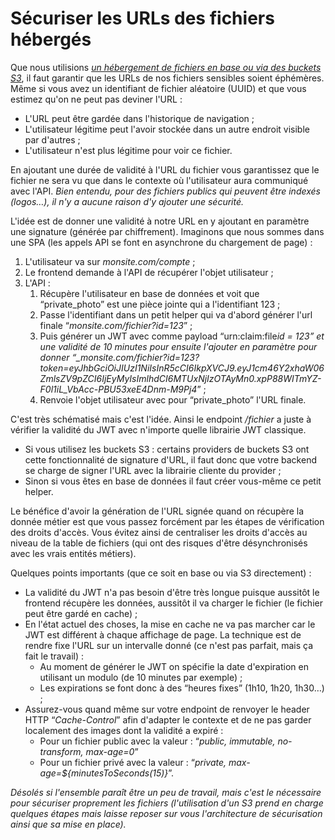 # Sécuriser les URLs des fichiers hébergés

Que nous utilisions [_un hébergement de fichiers en base ou via des buckets S3_](#stockage-de-fichiers-au-revoir-buckets-s3), il faut garantir que les URLs de nos fichiers sensibles soient éphémères. Même si vous avez un identifiant de fichier aléatoire (UUID) et que vous estimez qu'on ne peut pas deviner l'URL :

- L'URL peut être gardée dans l'historique de navigation ;
- L'utilisateur légitime peut l'avoir stockée dans un autre endroit visible par d'autres ;
- L'utilisateur n'est plus légitime pour voir ce fichier.

En ajoutant une durée de validité à l'URL du fichier vous garantissez que le fichier ne sera vu que dans le contexte où l'utilisateur aura communiqué avec l'API. _Bien entendu, pour des fichiers publics qui peuvent être indexés (logos…), il n'y a aucune raison d'y ajouter une sécurité._

L'idée est de donner une validité à notre URL en y ajoutant en paramètre une signature (générée par chiffrement). Imaginons que nous sommes dans une SPA (les appels API se font en asynchrone du chargement de page) :

1.  L'utilisateur va sur _monsite.com/compte_ ;
2.  Le frontend demande à l'API de récupérer l'objet utilisateur ;
3.  L'API :
    1.  Récupère l'utilisateur en base de données et voit que “private_photo” est une pièce jointe qui a l'identifiant 123 ;
    2.  Passe l'identifiant dans un petit helper qui va d'abord générer l'url finale “_monsite.com/fichier?id=123_” ;
    3.  Puis générer un JWT avec comme payload “urn:claim:file*id = 123” et une validité de 10 minutes pour ensuite l'ajouter en paramètre pour donner “\_monsite.com/fichier?id=123?token=eyJhbGciOiJIUzI1NiIsInR5cCI6IkpXVCJ9.eyJ1cm46Y2xhaW06ZmlsZV9pZCI6IjEyMyIsImlhdCI6MTUxNjIzOTAyMn0.xpP88WITmYZ-F0l1iL_VbAcc-PBU53xeE4Dnm-M9Pj4*” ;
    4.  Renvoie l'objet utilisateur avec pour “private_photo” l'URL finale.

C'est très schématisé mais c'est l'idée. Ainsi le endpoint _/fichier_ a juste à vérifier la validité du JWT avec n'importe quelle librairie JWT classique.

- Si vous utilisez les buckets S3 : certains providers de buckets S3 ont cette fonctionnalité de signature d'URL, il faut donc que votre backend se charge de signer l'URL avec la librairie cliente du provider ;
- Sinon si vous êtes en base de données il faut créer vous-même ce petit helper.

Le bénéfice d'avoir la génération de l'URL signée quand on récupère la donnée métier est que vous passez forcément par les étapes de vérification des droits d'accès. Vous évitez ainsi de centraliser les droits d'accès au niveau de la table de fichiers (qui ont des risques d'être désynchronisés avec les vrais entités métiers).

Quelques points importants (que ce soit en base ou via S3 directement) :

- La validité du JWT n'a pas besoin d'être très longue puisque aussitôt le frontend récupère les données, aussitôt il va charger le fichier (le fichier peut être gardé en cache) ;
- En l'état actuel des choses, la mise en cache ne va pas marcher car le JWT est différent à chaque affichage de page. La technique est de rendre fixe l'URL sur un intervalle donné (ce n'est pas parfait, mais ça fait le travail) :
  - Au moment de générer le JWT on spécifie la date d'expiration en utilisant un modulo (de 10 minutes par exemple) ;
  - Les expirations se font donc à des “heures fixes” (1h10, 1h20, 1h30…) ;
- Assurez-vous quand même sur votre endpoint de renvoyer le header HTTP “_Cache-Control_” afin d'adapter le contexte et de ne pas garder localement des images dont la validité a expiré :
  - Pour un fichier public avec la valeur : “_public, immutable, no-transform, max-age=0_”
  - Pour un fichier privé avec la valeur : “_private, max-age=\${minutesToSeconds(15)}_”.

_Désolés si l'ensemble paraît être un peu de travail, mais c'est le nécessaire pour sécuriser proprement les fichiers (l'utilisation d'un S3 prend en charge quelques étapes mais laisse reposer sur vous l'architecture de sécurisation ainsi que sa mise en place)._
